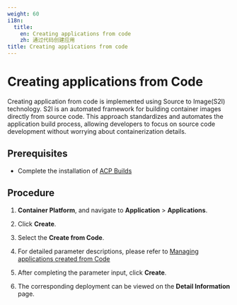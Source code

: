 ```yaml
---
weight: 60
i18n:
  title:
    en: Creating applications from code
    zh: 通过代码创建应用
title: Creating applications from code
---
```


# Creating applications from Code

Creating application from code is implemented using Source to Image(S2I) technology. S2I is an automated framework for building container images directly from source code. This approach standardizes and automates the application build process, allowing developers to focus on source code development without worrying about containerization details.

## Prerequisites
- Complete the installation of [ACP Builds](../../../s2i/install_builds/install_builds_opeator.mdx)

## Procedure

1. **Container Platform**, and navigate to **Application** > **Applications**.

2. Click **Create**.

3. Select the **Create from Code**.

4. For detailed parameter descriptions, please refer to [Managing applications created from Code](/developer/s2i/functions/s2i_application_management.mdx#s2iparameter)

5. After completing the parameter input, click **Create**.

6. The corresponding deployment can be viewed on the **Detail Information** page.
